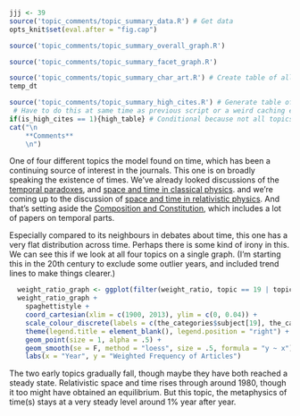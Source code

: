 ```r
jjj <- 39
source('topic_comments/topic_summary_data.R') # Get data
opts_knit$set(eval.after = "fig.cap")
```

```r
source('topic_comments/topic_summary_overall_graph.R')
```

```r
source('topic_comments/topic_summary_facet_graph.R')
```

```r
source('topic_comments/topic_summary_char_art.R') # Create table of all articles in topic
temp_dt
```

```r
source('topic_comments/topic_summary_high_cites.R') # Generate table of highly cited articles. 
 # Have to do this at same time as previous script or a weird caching error occurs.
if(is_high_cites == 1){high_table} # Conditional because not all topics have high cites
cat("\n
	**Comments**
	\n")
```

One of four different topics the model found on time, which has been a continuing source of interest in the journals. This one is on broadly speaking the existence of times. We've already looked discussions of the [temporal paradoxes](#topic19), and [space and time in classical physics](#topic20). and we're coming up to the discussion of [space and time in relativistic physics](#topic50). And that's setting aside the [Composition and Constitution](#topic89), which includes a lot of papers on temporal parts.

Especially compared to its neighbours in debates about time, this one has a very flat distribution across time. Perhaps there is some kind of irony in this. We can see this if we look at all four topics on a single graph. (I'm starting this in the 20th century to exclude some outlier years, and included trend lines to make things clearer.)

```r
  weight_ratio_graph <- ggplot(filter(weight_ratio, topic == 19 | topic == 20 | topic == 39 | topic == 50), aes(x = year, y = y, color=topic, group=topic))
  weight_ratio_graph + 
    spaghettistyle +
    coord_cartesian(xlim = c(1900, 2013), ylim = c(0, 0.04)) +
    scale_colour_discrete(labels = c(the_categories$subject[19], the_categories$subject[20], the_categories$subject[39], the_categories$subject[50])) + 
    theme(legend.title = element_blank(), legend.position = "right") +
    geom_point(size = 1, alpha = .5) +
    geom_smooth(se = F, method = "loess", size = .5, formula = "y ~ x") +
    labs(x = "Year", y = "Weighted Frequency of Articles")
```

The two early topics gradually fall, though maybe they have both reached a steady state. Relativistic space and time rises through around 1980, though it too might have obtained an equilibrium. But this topic, the metaphysics of time(s) stays at a very steady level around 1% year after year.
